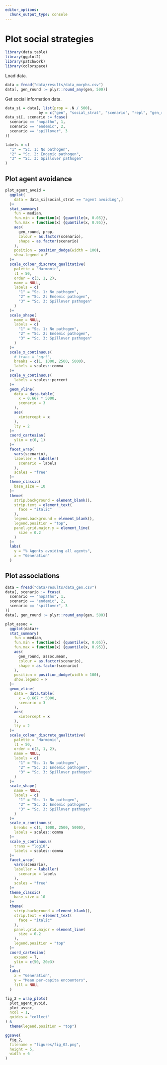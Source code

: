 ```yaml
---
editor_options: 
  chunk_output_type: console
---
```


# Plot social strategies

```r
library(data.table)
library(ggplot2)
library(patchwork)
library(colorspace)
```

Load data.

```r
data = fread("data/results/data_morphs.csv")
data[, gen_round := plyr::round_any(gen, 500)]
```

Get social information data.

```r
data_si = data[, list(prop = .N / 500), 
               by = c("gen", "social_strat", "scenario", "repl", "gen_round")]
data_si[, scenario := fcase(
  scenario == "nopatho", 1,
  scenario == "endemic", 2,
  scenario == "spillover", 3
)]
```

```r
labels = c(
  "1" = "Sc. 1: No pathogen",
  "2" = "Sc. 2: Endemic pathogen",
  "3" = "Sc. 3: Spillover pathogen"
)
```

## Plot agent avoidance

```r
plot_agent_avoid =
  ggplot(
    data = data_si[social_strat == "agent avoiding",]
  )+
  stat_summary(
    fun = median,
    fun.min = function(x) {quantile(x, 0.05)}, 
    fun.max = function(x) {quantile(x, 0.95)},
    aes(
      gen_round, prop,
      colour = as.factor(scenario),
      shape = as.factor(scenario)
    ),
    position = position_dodge(width = 100),
    show.legend = F
  )+
  scale_colour_discrete_qualitative(
    palette = "Harmonic",
    l1 = 50,
    order = c(3, 1, 2),
    name = NULL,
    labels = c(
      "1" = "Sc. 1: No pathogen",
      "2" = "Sc. 2: Endemic pathogen",
      "3" = "Sc. 3: Spillover pathogen"
    )
  )+
  scale_shape(
    name = NULL,
    labels = c(
      "1" = "Sc. 1: No pathogen",
      "2" = "Sc. 2: Endemic pathogen",
      "3" = "Sc. 3: Spillover pathogen"
    )
  )+
  scale_x_continuous(
    # trans = "sqrt",
    breaks = c(1, 1000, 2500, 5000),
    labels = scales::comma
  )+
  scale_y_continuous(
    labels = scales::percent
  )+
  geom_vline(
    data = data.table(
      x = 0.667 * 5000,
      scenario = 3
    ),
    aes(
      xintercept = x
    ),
    lty = 2
  )+
  coord_cartesian(
    ylim = c(0, 1)
  )+
  facet_wrap(
    vars(scenario),
    labeller = labeller(
      scenario = labels
    ),
    scales = "free"
  )+
  theme_classic(
    base_size = 10
  )+
  theme(
    strip.background = element_blank(),
    strip.text = element_text(
      face = "italic"
    ),
    legend.background = element_blank(),
    legend.position = "top",
    panel.grid.major.y = element_line(
      size = 0.2
    )
  )+
  labs(
    y = "% Agents avoiding all agents",
    x = "Generation"
  )
```

## Plot associations

```r
data = fread("data/results/data_gen.csv")
data[, scenario := fcase(
  scenario == "nopatho", 1,
  scenario == "endemic", 2,
  scenario == "spillover", 3
)]
data[, gen_round := plyr::round_any(gen, 500)]
```


```r
plot_assoc =
  ggplot(data)+
  stat_summary(
    fun = median,
    fun.min = function(x) {quantile(x, 0.05)}, 
    fun.max = function(x) {quantile(x, 0.95)},
    aes(
      gen_round, assoc.mean,
      colour = as.factor(scenario),
      shape = as.factor(scenario)
    ),
    position = position_dodge(width = 100),
    show.legend = F
  )+
  geom_vline(
    data = data.table(
      x = 0.667 * 5000,
      scenario = 3
    ),
    aes(
      xintercept = x
    ),
    lty = 2
  )+
  scale_colour_discrete_qualitative(
    palette = "Harmonic",
    l1 = 50,
    order = c(3, 1, 2),
    name = NULL,
    labels = c(
      "1" = "Sc. 1: No pathogen",
      "2" = "Sc. 2: Endemic pathogen",
      "3" = "Sc. 3: Spillover pathogen"
    )
  )+
  scale_shape(
    name = NULL,
    labels = c(
      "1" = "Sc. 1: No pathogen",
      "2" = "Sc. 2: Endemic pathogen",
      "3" = "Sc. 3: Spillover pathogen"
    )
  )+
  scale_x_continuous(
    breaks = c(1, 1000, 2500, 5000),
    labels = scales::comma
  )+
  scale_y_continuous(
    trans = "log10",
    labels = scales::comma
  )+
  facet_wrap(
    vars(scenario),
    labeller = labeller(
      scenario = labels
    ),
    scales = "free"
  )+
  theme_classic(
    base_size = 10
  )+
  theme(
    strip.background = element_blank(),
    strip.text = element_text(
      face = "italic"
    ),
    panel.grid.major = element_line(
      size = 0.2
    ),
    legend.position = "top"
  )+
  coord_cartesian(
    expand = T,
    ylim = c(50, 20e3)
  )+
  labs(
    x = "Generation",
    y = "Mean per-capita encounters",
    fill = NULL
  )
```

```r
fig_2 = wrap_plots(
  plot_agent_avoid,
  plot_assoc,
  ncol = 1,
  guides = "collect"
) &
  theme(legend.position = "top")

ggsave(
  fig_2,
  filename = "figures/fig_02.png",
  height = 5,
  width = 6
)
```

